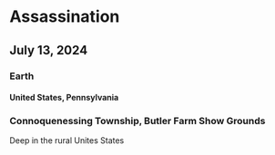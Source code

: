# Assassination

## July 13, 2024

### Earth

#### United States, Pennsylvania

### Connoquenessing Township, Butler Farm Show Grounds

Deep in the rural Unites States

